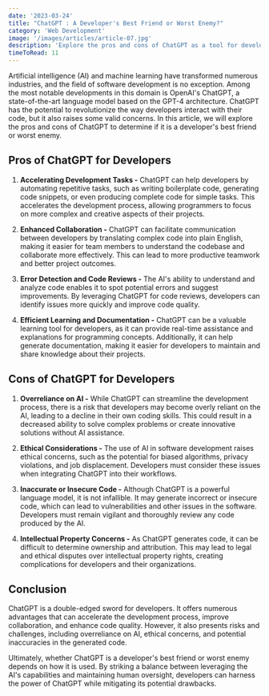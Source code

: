 ```yaml
---
date: '2023-03-24'
title: "ChatGPT : A Developer's Best Friend or Worst Enemy?"
category: 'Web Development'
image: '/images/articles/article-07.jpg'
description: 'Explore the pros and cons of ChatGPT as a tool for developers, and whether its AI-powered capabilities are a boon or a bane in the world of programming and software development.'
timeToRead: 11
---
```


Artificial intelligence (AI) and machine learning have transformed numerous industries, and the field of software development is no exception. Among the most notable developments in this domain is <Link href="https://openai.com/blog/chatgpt">OpenAI's ChatGPT</Link>, a state-of-the-art language model based on the GPT-4 architecture. ChatGPT has the potential to revolutionize the way developers interact with their code, but it also raises some valid concerns. In this article, we will explore the pros and cons of ChatGPT to determine if it is a developer's best friend or worst enemy.

## Pros of ChatGPT for Developers

1. **Accelerating Development Tasks -** ChatGPT can help developers by automating repetitive tasks, such as writing boilerplate code, generating code snippets, or even producing complete code for simple tasks. This accelerates the development process, allowing programmers to focus on more complex and creative aspects of their projects.

2. **Enhanced Collaboration -** ChatGPT can facilitate communication between developers by translating complex code into plain English, making it easier for team members to understand the codebase and collaborate more effectively. This can lead to more productive teamwork and better project outcomes.

3. **Error Detection and Code Reviews -** The AI's ability to understand and analyze code enables it to spot potential errors and suggest improvements. By leveraging ChatGPT for code reviews, developers can identify issues more quickly and improve code quality.

4. **Efficient Learning and Documentation -** ChatGPT can be a valuable learning tool for developers, as it can provide real-time assistance and explanations for programming concepts. Additionally, it can help generate documentation, making it easier for developers to maintain and share knowledge about their projects.

## Cons of ChatGPT for Developers

1. **Overreliance on AI -** While ChatGPT can streamline the development process, there is a risk that developers may become overly reliant on the AI, leading to a decline in their own coding skills. This could result in a decreased ability to solve complex problems or create innovative solutions without AI assistance.

2. **Ethical Considerations -** The use of AI in software development raises ethical concerns, such as the potential for biased algorithms, privacy violations, and job displacement. Developers must consider these issues when integrating ChatGPT into their workflows.

3. **Inaccurate or Insecure Code -** Although ChatGPT is a powerful language model, it is not infallible. It may generate incorrect or insecure code, which can lead to vulnerabilities and other issues in the software. Developers must remain vigilant and thoroughly review any code produced by the AI.

4. **Intellectual Property Concerns -** As ChatGPT generates code, it can be difficult to determine ownership and attribution. This may lead to legal and ethical disputes over intellectual property rights, creating complications for developers and their organizations.

## Conclusion

ChatGPT is a double-edged sword for developers. It offers numerous advantages that can accelerate the development process, improve collaboration, and enhance code quality. However, it also presents risks and challenges, including overreliance on AI, ethical concerns, and potential inaccuracies in the generated code.

Ultimately, whether ChatGPT is a developer's best friend or worst enemy depends on how it is used. By striking a balance between leveraging the AI's capabilities and maintaining human oversight, developers can harness the power of ChatGPT while mitigating its potential drawbacks.
